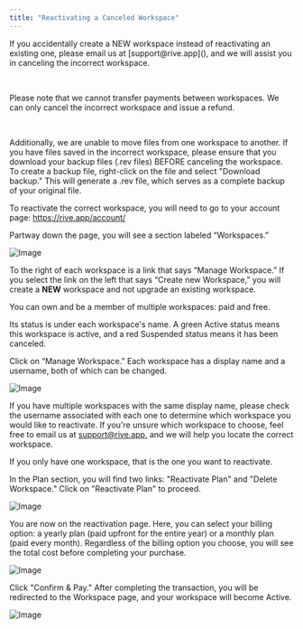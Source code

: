 ```yaml
---
title: "Reactivating a Canceled Workspace"
---
```


<Warning>
  If you accidentally create a NEW workspace instead of reactivating an existing one, please email us at [support@rive.app](), and we will assist you in canceling the incorrect workspace.

   

  Please note that we cannot transfer payments between workspaces. We can only cancel the incorrect workspace and issue a refund.

   

  Additionally, we are unable to move files from one workspace to another. If you have files saved in the incorrect workspace, please ensure that you download your backup files (.rev files) BEFORE canceling the workspace. To create a backup file, right-click on the file and select "Download backup." This will generate a .rev file, which serves as a complete backup of your original file.
</Warning>

To reactivate the correct workspace, you will need to go to your account page: https://rive.app/account/

Partway down the page, you will see a section labeled “Workspaces.”

![Image](/images/account-admin/workspaces/ab39b89f-7ff4-4d09-b6e0-72f9d31b1078.webp)

To the right of each workspace is a link that says “Manage Workspace.” If you select the link on the left that says “Create new Workspace,” you will create a **NEW** workspace and not upgrade an existing workspace.

<Info>
  You can own and be a member of multiple workspaces: paid and free.
</Info>

Its status is under each workspace's name. A green Active status means this workspace is active, and a red Suspended status means it has been canceled.

Click on “Manage Workspace.” Each workspace has a display name and a username, both of which can be changed.

![Image](/images/account-admin/workspaces/7cf5a1d9-940d-40e0-a094-73079ad95469.webp)

If you have multiple workspaces with the same display name, please check the username associated with each one to determine which workspace you would like to reactivate. If you're unsure which workspace to choose, feel free to email us at [support@rive.app](mailto:support@rive.app), and we will help you locate the correct workspace.

If you only have one workspace, that is the one you want to reactivate.

In the Plan section, you will find two links: "Reactivate Plan" and "Delete Workspace." Click on "Reactivate Plan" to proceed.

![Image](/images/account-admin/workspaces/67685588-c8ed-414c-853a-a35ce8eab2cb.webp)

You are now on the reactivation page. Here, you can select your billing option: a yearly plan (paid upfront for the entire year) or a monthly plan (paid every month). Regardless of the billing option you choose, you will see the total cost before completing your purchase.

![Image](/images/account-admin/workspaces/6407af2f-731f-4633-8f2d-42f0729768ef.webp)

Click "Confirm & Pay." After completing the transaction, you will be redirected to the Workspace page, and your workspace will become Active.

![Image](/images/account-admin/workspaces/995eb92a-adb4-4f83-80da-ed92307a032a.webp)